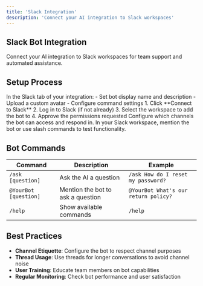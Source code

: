 ```yaml
---
title: 'Slack Integration'
description: 'Connect your AI integration to Slack workspaces'
---
```


## Slack Bot Integration

Connect your AI integration to Slack workspaces for team support and automated assistance.

## Setup Process

<Steps>
  <Step title="Configure Bot">
    In the Slack tab of your integration:
    - Set bot display name and description
    - Upload a custom avatar
    - Configure command settings
  </Step>
  <Step title="Connect to Slack">
    1. Click **Connect to Slack**
    2. Log in to Slack (if not already)
    3. Select the workspace to add the bot to
    4. Approve the permissions requested
  </Step>
  <Step title="Set Channel Permissions">
    Configure which channels the bot can access and respond in.
  </Step>
  <Step title="Test Bot">
    In your Slack workspace, mention the bot or use slash commands to test functionality.
  </Step>
</Steps>

## Bot Commands

| Command | Description | Example |
|---------|-------------|---------|
| `/ask [question]` | Ask the AI a question | `/ask How do I reset my password?` |
| `@YourBot [question]` | Mention the bot to ask a question | `@YourBot What's our return policy?` |
| `/help` | Show available commands | `/help` |

## Best Practices

- **Channel Etiquette**: Configure the bot to respect channel purposes
- **Thread Usage**: Use threads for longer conversations to avoid channel noise
- **User Training**: Educate team members on bot capabilities
- **Regular Monitoring**: Check bot performance and user satisfaction 